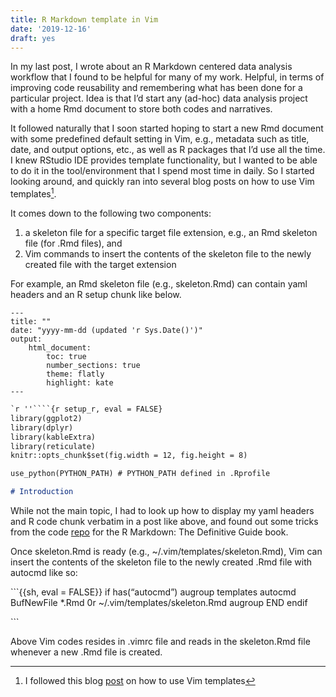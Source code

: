 ```yaml
---
title: R Markdown template in Vim
date: '2019-12-16'
draft: yes
---
```


In my last post, I wrote about an R Markdown centered data analysis workflow that I found to be helpful for many of my work. Helpful, in terms of improving code reusability and remembering what has been done for a particular project. Idea is that I'd start any (ad-hoc) data analysis project with a home Rmd document to store both codes and narratives. 

It followed naturally that I soon started hoping to start a new Rmd document with some predefined default setting in Vim, e.g., metadata such as title, date, and output options, etc., as well as R packages that I'd use all the time. I knew RStudio IDE provides template functionality, but I wanted to be able to do it in the tool/environment that I spend most time in daily. So I started looking around, and quickly ran into several blog posts on how to use Vim templates^[I followed this blog [post](https://shapeshed.com/vim-templates/) on how to use Vim templates].

It comes down to the following two components:

1. a skeleton file for a specific target file extension, e.g., an Rmd skeleton file (for .Rmd files), and
2. Vim commands to insert the contents of the skeleton file to the newly created file with the target extension

For example, an Rmd skeleton file (e.g., skeleton.Rmd) can contain yaml headers and an R setup chunk like below.

````
---
title: ""
date: "yyyy-mm-dd (updated 'r Sys.Date()')"
output:
    html_document:
        toc: true
        number_sections: true
        theme: flatly
        highlight: kate
---
````

````markdown
`r ''````{r setup_r, eval = FALSE}
library(ggplot2)
library(dplyr)
library(kableExtra)
library(reticulate)
knitr::opts_chunk$set(fig.width = 12, fig.height = 8)

use_python(PYTHON_PATH) # PYTHON_PATH defined in .Rprofile

# Introduction

````

While not the main topic, I had to look up how to display my yaml headers and R code chunk verbatim in a post like above, and found out some tricks from the code [repo](https://github.com/rstudio/rmarkdown-book/blob/master/02-basics.Rmd) for the R Markdown: The Definitive Guide book.

Once skeleton.Rmd is ready (e.g., ~/.vim/templates/skeleton.Rmd), Vim can insert the contents of the skeleton file to the newly created .Rmd file with autocmd like so:

```{{sh, eval = FALSE}}
if has("autocmd")
  augroup templates
    autocmd BufNewFile *.Rmd 0r ~/.vim/templates/skeleton.Rmd
  augroup END
endif

```

Above Vim codes resides in .vimrc file and reads in the skeleton.Rmd file whenever a new .Rmd file is created. 
